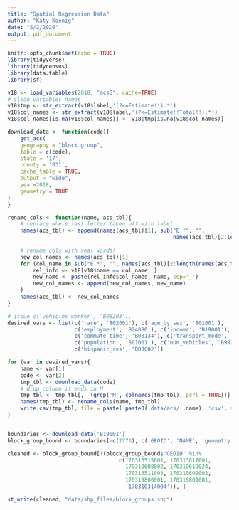 ```yaml
---
title: "Spatial Regression Data"
author: "Katy Koenig"
date: "5/2/2020"
output: pdf_document
---
```


```r
knitr::opts_chunk$set(echo = TRUE)
library(tidyverse)
library(tidycensus)
library(data.table)
library(sf)
```

```r
v18 <- load_variables(2018, "acs5", cache=TRUE)
# clean variables names
v18$tmp <- str_extract(v18$label,'(?<=Estimate!!).*')
v18$col_names <- str_extract(v18$label,'(?<=Estimate!!Total!!).*')
v18$col_names[is.na(v18$col_names)] <- v18$tmp[is.na(v18$col_names)]

download_data <- function(code){
    get_acs(
    geography = "block group",
    table = c(code),
    state = '17',
    county = '031',
    cache_table = TRUE,
    output = "wide",
    year=2018,
    geometry = TRUE
)
}

rename_cols <- function(name, acs_tbl){
    # replace where last letter taken off with label
    names(acs_tbl) <- append(names(acs_tbl)[1], sub("E.*", "",
                                                    names(acs_tbl)[2:length(names(acs_tbl))]))
    
    # rename cols with real words!
    new_col_names <- names(acs_tbl)[1]
    for (col_name in sub("E.*", "", names(acs_tbl)[2:length(names(acs_tbl))])){
        rel_info <- v18[v18$name == col_name, ]
        new_name <- paste(rel_info$col_names, name, sep='_')
        new_col_names <- append(new_col_names, new_name)
    }
    names(acs_tbl) <- new_col_names
}

# issue c('vehicles_worker', 'B08203'),
desired_vars <- list(c('race', 'B02001'), c('age_by_sex', 'B01001'),
                     c('employment', 'B24080'), c('income', 'B19001'),
                     c('commute_time', 'B08134'), c('transport_mode', 'B08301'),
                     c('population', 'B01001'), c('num_vehicles', 'B992512'),
                     c('hispanic_res', 'B03002'))

for (var in desired_vars){
    name <- var[1]
    code <- var[2]
    tmp_tbl <- download_data(code)
    # drop column if ends in M
    tmp_tbl <- tmp_tbl[, -(grep('M', colnames(tmp_tbl), perl = TRUE))]
    names(tmp_tbl) <- rename_cols(name, tmp_tbl)
    write.csv(tmp_tbl, file = paste( paste0('data/acs/',name), 'csv', sep='.'), row.names = FALSE)
}


boundaries <- download_data('B19001')
block_group_bound <- boundaries[-c(2773), c('GEOID', 'NAME', 'geometry')]

cleaned <- block_group_bound[!(block_group_bound$'GEOID' %in%
                                   c(170313515001, 170313817001,
                                     170310608002, 170310619024,
                                     170313511003, 170310609002,
                                     170319800001, 170319801001,
                                     '170310314004')), ]

st_write(cleaned, "data/shp_files/block_groups.shp")
```